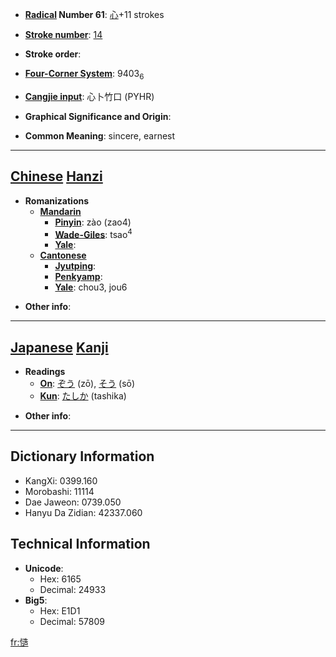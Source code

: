 * '''[[Wiktionary:Chinese radical index| Radical]] Number 61''': [[Wiktionary:Chinese radical index 心|心]]+11 strokes

* '''[[Wiktionary:Chinese total strokes index|Stroke number]]''': [[Wiktionary:Chinese total strokes index 14|14]]

* '''Stroke order''': 

* '''[[Wiktionary:Chinese four corner index|Four-Corner System]]''': 9403<sub>6</sub>

* '''[[Wiktionary:Chinese Cangjie index|Cangjie input]]''': 心卜竹口 (PYHR)

* '''Graphical Significance and Origin''': 

* '''Common Meaning''': sincere, earnest

----

== [[Chinese]] [[Hanzi]] ==

* '''Romanizations'''
** '''[[Mandarin]]'''
*** '''[[Pinyin]]''': zào (zao4)
*** '''[[Wade-Giles]]''': tsao<sup>4</sup>
*** '''[[Yale]]''': 
** '''[[Cantonese]]'''
*** '''[[Jyutping]]''':
*** '''[[Penkyamp]]''': 
*** '''[[Yale]]''': chou3, jou6

* '''Other info''': 

----

== [[Japanese]] [[Kanji]] ==

* '''Readings'''
** '''[[On]]''': [[ぞう]] (zō), [[そう]] (sō)
** '''[[Kun]]''': [[たしか]] (tashika)

* '''Other info''':  

----

== Dictionary Information ==

* KangXi: 0399.160
* Morobashi: 11114
* Dae Jaweon: 0739.050
* Hanyu Da Zidian: 42337.060

== Technical Information ==

* '''Unicode''':
** Hex: 6165
** Decimal: 24933
* '''Big5''':
** Hex: E1D1
** Decimal: 57809

[[fr:慥]]